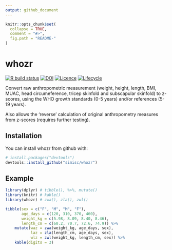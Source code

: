 ```yaml
---
output: github_document
---
```


<!-- README.md is generated from README.Rmd. Please edit that file -->

```r
knitr::opts_chunk$set(
  collapse = TRUE,
  comment = "#>",
  fig.path = "README-"
)
```

# whozr

 <!-- badges: start -->
[![R build status](https://github.com/simisc/whozr/workflows/R-CMD-check/badge.svg)](https://github.com/simisc/whozr/actions)
[![DOI](https://zenodo.org/badge/113995327.svg)](https://zenodo.org/badge/latestdoi/113995327)
[![Licence](https://img.shields.io/github/license/simisc/whozr)](https://github.com/simisc/whozr/blob/master/LICENSE)
[![Lifecycle](https://img.shields.io/badge/lifecycle-stable-brightgreen.svg)](https://www.tidyverse.org/lifecycle/#stable)
<!-- badges: end -->

Convert raw anthropometric measurement (weight, height, length, BMI, MUAC, head circumeference, tricep skinfold and subscapular skinfold) to z-scores, using the WHO growth standards (0-5 years) and/or references (5-19 years).

Also allows the 'reverse' calculation of original anthropometry measures from z-scores (requires further testing).

## Installation

You can install whozr from github with:

```r
# install.packages("devtools")
devtools::install_github("simisc/whozr")
```

## Example

```r
library(dplyr) # tibble(), %>%, mutate()
library(knitr) # kable()
library(whozr) # zwa(), zla(), zwl()
```


```r
tibble(sex = c("F", "M", "M", "F"),
       age_days = c(120, 310, 370, 460),
       weight_kg = c(5.98, 8.09, 8.40, 8.46),
       length_cm = c(60.2, 70.7, 72.6, 74.9)) %>%
    mutate(waz = zwa(weight_kg, age_days, sex),
           laz = zla(length_cm, age_days, sex),
           wlz = zwl(weight_kg, length_cm, sex)) %>%
    kable(digits = 3)
```

